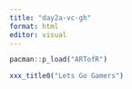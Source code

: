 ```yaml
---
title: "day2a-vc-gh"
format: html
editor: visual
---
```


```r
pacman::p_load("ARTofR")
```

```r
xxx_title0("Lets Go Gamers")
```
